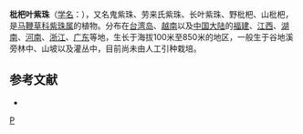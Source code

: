 {{Speciesbox 
| taxon = Callicarpa kochiana
| authority = [[牧野富太郎|Makino]]
| subdivision_ranks =[[变种|变种]]
| subdivision =
* 枇杷叶紫珠 ''C. k.'' var. ''kochiana''
* [[散花紫珠|散花紫珠]] ''C. k.'' var. ''laxiflora''
}}

'''枇杷叶紫珠'''（[[学名|学名]]：{{lang|la|''Callicarpa kochiana''}}），又名鬼紫珠、劳来氏紫珠、长叶紫珠、野枇杷、山枇杷，是[[马鞭草科|马鞭草科]][[紫珠属|紫珠属]]的植物。分布在[[台湾岛|台湾岛]]、[[越南|越南]]以及[[中国大陆|中国大陆]]的[[福建|福建]]、[[江西|江西]]、[[湖南|湖南]]、[[河南|河南]]、[[浙江|浙江]]、[[广东|广东]]等地，生长于海拔100米至850米的地区，一般生于谷地溪旁林中、山坡以及灌丛中，目前尚未由人工引种栽培。

== 参考文献 ==
<div class="references-small">
* {{cite web| url =http://www.bioinfo.cn/db05/KmzwSpecies.php?action=view&id=30772| title =枇杷叶紫珠（原变种）| work =《中国高等植物数据库全库》| publisher =中国科学院微生物研究所| author =昆明植物研究所| accessdate =2009-02-26}}{{dead link|date=2018年3月 |bot=InternetArchiveBot |fix-attempted=yes }}
</div>
{{Taxonbar|from=Q11105294}}

[[Category:紫珠属|P]]